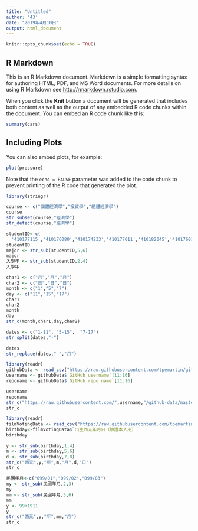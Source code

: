 ```yaml
---
title: "Untitled"
author: '43'
date: "2019年4月10日"
output: html_document
---
```


```r
knitr::opts_chunk$set(echo = TRUE)
```

## R Markdown

This is an R Markdown document. Markdown is a simple formatting syntax for authoring HTML, PDF, and MS Word documents. For more details on using R Markdown see <http://rmarkdown.rstudio.com>.

When you click the **Knit** button a document will be generated that includes both content as well as the output of any embedded R code chunks within the document. You can embed an R code chunk like this:

```r
summary(cars)
```

## Including Plots

You can also embed plots, for example:

```r
plot(pressure)
```

Note that the `echo = FALSE` parameter was added to the code chunk to prevent printing of the R code that generated the plot.
```r
library(stringr)
```

```r
course <- c("個體經濟學","投資學","總體經濟學")
course
str_subset(course,"經濟學")
str_detect(course,"經濟學")
```
```r
studentID<-c(
  '410177115','410176080','410174233','410177011','410182045','410176014')
studentID
major <- str_sub(studentID,5,6)
major
入學年 <- str_sub(studentID,2,4)
入學年
```
```r
char1 <- c("月","月","月")
char2 <- c("日","日","日")
month <- c("1","5","7")
day <- c("11","15","17")
char1
char2
month
day
str_c(month,char1,day,char2)
```
```r
dates <- c("1-11", "5-15",  "7-17")
str_split(dates,"-")
```

```r
dates
str_replace(dates,"-","月")
```

```r
library(readr)
githubData <- read_csv("https://raw.githubusercontent.com/tpemartin/github-data/master/githubData.csv")
username <- githubData$`GitHub username`[11:16]
reponame <- githubData$`GitHub repo name`[11:16]
```
```r
username
reponame
str_c("https://raw.githubusercontent.com/",username,"/github-data/master/",reponame)
str_c
```
```r
library(readr)
filmVotingData <- read_csv("https://raw.githubusercontent.com/tpemartin/github-data/master/%E7%AC%AC%E4%B8%89%E5%B1%86%E7%B6%93%E6%BF%9F%E6%92%AD%E5%AE%A2%E7%AB%B6%E8%B3%BD%E5%8F%83%E8%B3%BD%E4%BD%9C%E5%93%81%E6%8A%95%E7%A5%A8%E7%B5%90%E6%9E%9C%E6%A8%A3%E6%9C%AC%20-%20Sheet1.csv")
birthday<-filmVotingData$`出生西元年月日（驗證本人用）`
birthday
```

```r
y <- str_sub(birthday,1,4)
m <- str_sub(birthday,5,6)
d <- str_sub(birthday,7,8)
str_c("西元",y,"年",m,"月",d,"日")
str_c
```
```r
民國年月<-c("099/01","099/02","099/03")
my <- str_sub(民國年月,2,3)
my
mm <- str_sub(民國年月,5,6)
mm
y <- 99+1911
y
str_c("西元",y,"年",mm,"月")
str_c
```

